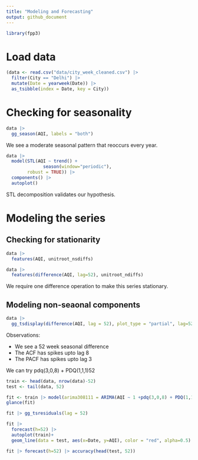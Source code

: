 ```yaml
---
title: "Modeling and Forecasting"
output: github_document
---
```


```r
library(fpp3)
```

# Load data

```r
(data <- read.csv("data/city_week_cleaned.csv") |>
  filter(City == "Delhi") |>
  mutate(Date = yearweek(Date)) |>
  as_tsibble(index = Date, key = City))
```

# Checking for seasonality

```r
data |>
  gg_season(AQI, labels = "both")
```

We see a moderate seasonal pattern that reoccurs every year.

```r
data |>
  model(STL(AQI ~ trend() +
              season(window="periodic"),
        robust = TRUE)) |>
  components() |>
  autoplot()
```

STL decomposition validates our hypothesis.

# Modeling the series


## Checking for stationarity

```r
data |>
  features(AQI, unitroot_nsdiffs)

data |>
  features(difference(AQI, lag=52), unitroot_ndiffs)
```

We require one difference operation to make this series stationary.

## Modeling non-seaonal components

```r
data |>
  gg_tsdisplay(difference(AQI, lag = 52), plot_type = "partial", lag=52)
```

Observations:

- We see a 52 week seasonal difference
- The ACF has spikes upto lag 8
- The PACF has spikes upto lag 3

We can try pdq(3,0,8) + PDQ(1,1,1)52

```r
train <- head(data, nrow(data)-52)
test <- tail(data, 52)

fit <- train |> model(arima308111 = ARIMA(AQI ~ 1 +pdq(3,0,8) + PDQ(1,1,1)))
glance(fit)
```

```r
fit |> gg_tsresiduals(lag = 52)
```

```r
fit |>
  forecast(h=52) |>
  autoplot(train)+
  geom_line(data = test, aes(x=Date, y=AQI), color = "red", alpha=0.5)
```

```r
fit |> forecast(h=52) |> accuracy(head(test, 52))
```

